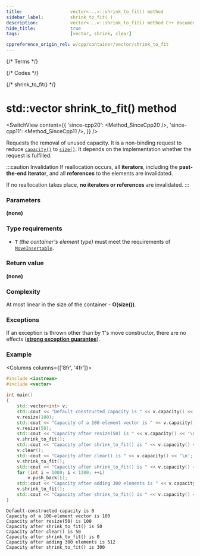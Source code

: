 ```yaml
---
title:					vector<...>::shrink_to_fit() method
sidebar_label:			shrink_to_fit( )
description:			vector<...>::shrink_to_fit() method C++ documentation
hide_title:				true
tags:					[vector, shrink, clear]

cppreference_origin_rel: w/cpp/container/vector/shrink_to_fit
---
```



{/* Terms */}

{/* Codes */}

{/* shrink_to_fit() */}

# std::vector shrink_to_fit() method

<SwitchView content={{
	'since-cpp20': <Method_SinceCpp20 />,
	'since-cpp11': <Method_SinceCpp11 />,
}} />

Requests the removal of unused capacity.
It is a non-binding request to reduce [`capacity()`](capacity) to [`size()`](size).
It depends on the implementation whether the request is fulfilled.

:::caution Invalidation
If reallocation occurs, all **iterators**, including the **past-the-end iterator**, and all **references** to the elements are invalidated.

If no reallocation takes place, **no iterators or references** are invalidated.
:::

### Parameters

**(none)**

### Type requirements
- `T` *(the container's element type)* must meet the requirements of [`MoveInsertable`](/docs/named_req/MoveInsertable).

### Return value

**(none)**

### Complexity

At most linear in the size of the container - **O(size())**.

### Exceptions

If an exception is thrown other than by `T`'s move constructor, there are no effects ([**strong exception guarantee**](#)).

### Example

<Columns columns={['8fr', '4fr']}>
<div>

```cpp title='Main.cpp' showLineNumbers
#include <iostream>
#include <vector>
 
int main()
{
    std::vector<int> v;
    std::cout << "Default-constructed capacity is " << v.capacity() << '\n';
    v.resize(100);
    std::cout << "Capacity of a 100-element vector is " << v.capacity() << '\n';
    v.resize(50);
    std::cout << "Capacity after resize(50) is " << v.capacity() << '\n';
    v.shrink_to_fit();
    std::cout << "Capacity after shrink_to_fit() is " << v.capacity() << '\n';
    v.clear();
    std::cout << "Capacity after clear() is " << v.capacity() << '\n';
    v.shrink_to_fit();
    std::cout << "Capacity after shrink_to_fit() is " << v.capacity() << '\n';
    for (int i = 1000; i < 1300; ++i)
        v.push_back(i);
    std::cout << "Capacity after adding 300 elements is " << v.capacity() << '\n';
    v.shrink_to_fit();
    std::cout << "Capacity after shrink_to_fit() is " << v.capacity() << '\n';
}
```

</div>
<div>

```plaintext title="Possible output"
Default-constructed capacity is 0
Capacity of a 100-element vector is 100
Capacity after resize(50) is 100
Capacity after shrink_to_fit() is 50
Capacity after clear() is 50
Capacity after shrink_to_fit() is 0
Capacity after adding 300 elements is 512
Capacity after shrink_to_fit() is 300
```

</div>
</Columns>
